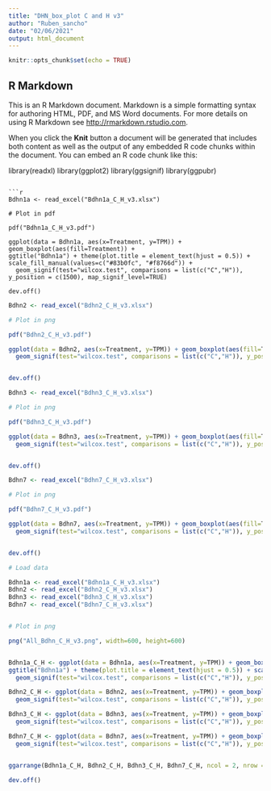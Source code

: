 ---
title: "DHN_box_plot C and H v3"
author: "Ruben_sancho"
date: "02/06/2021"
output: html_document
---

```{r setup, include=FALSE}
knitr::opts_chunk$set(echo = TRUE)
```

## R Markdown

This is an R Markdown document. Markdown is a simple formatting syntax for authoring HTML, PDF, and MS Word documents. For more details on using R Markdown see <http://rmarkdown.rstudio.com>.

When you click the **Knit** button a document will be generated that includes both content as well as the output of any embedded R code chunks within the document. You can embed an R code chunk like this:

library(readxl)
library(ggplot2)
library(ggsignif)
library(ggpubr)
```

```{r Bdhn1a}

Bdhn1a <- read_excel("Bdhn1a_C_H_v3.xlsx")

# Plot in pdf

pdf("Bdhn1a_C_H_v3.pdf")

ggplot(data = Bdhn1a, aes(x=Treatment, y=TPM)) + geom_boxplot(aes(fill=Treatment)) +
ggtitle("Bdhn1a") + theme(plot.title = element_text(hjust = 0.5)) + scale_fill_manual(values=c("#83b0fc", "#f8766d")) +
  geom_signif(test="wilcox.test", comparisons = list(c("C","H")), y_position = c(1500), map_signif_level=TRUE)

dev.off()

```

```{r Bdhn2}

Bdhn2 <- read_excel("Bdhn2_C_H_v3.xlsx")

# Plot in png

pdf("Bdhn2_C_H_v3.pdf")

ggplot(data = Bdhn2, aes(x=Treatment, y=TPM)) + geom_boxplot(aes(fill=Treatment)) + ggtitle("Bdhn2") + theme(plot.title = element_text(hjust = 0.5)) + scale_fill_manual(values=c("#83b0fc", "#f8766d")) +
  geom_signif(test="wilcox.test", comparisons = list(c("C","H")), y_position = c(2100), map_signif_level=TRUE)


dev.off()

```



```{r Bdhn3}

Bdhn3 <- read_excel("Bdhn3_C_H_v3.xlsx")

# Plot in png

pdf("Bdhn3_C_H_v3.pdf")

ggplot(data = Bdhn3, aes(x=Treatment, y=TPM)) + geom_boxplot(aes(fill=Treatment)) + ggtitle("Bdhn3") + theme(plot.title = element_text(hjust = 0.5)) + scale_fill_manual(values=c("#83b0fc", "#f8766d")) +
  geom_signif(test="wilcox.test", comparisons = list(c("C","H")), y_position = c(5700), map_signif_level=TRUE)


dev.off()

```

```{r Bdhn7}

Bdhn7 <- read_excel("Bdhn7_C_H_v3.xlsx")

# Plot in png

pdf("Bdhn7_C_H_v3.pdf")

ggplot(data = Bdhn7, aes(x=Treatment, y=TPM)) + geom_boxplot(aes(fill=Treatment)) + ggtitle("Bdhn7") + theme(plot.title = element_text(hjust = 0.5)) + scale_fill_manual(values=c("#83b0fc", "#f8766d")) +
  geom_signif(test="wilcox.test", comparisons = list(c("C","H")), y_position = c(1300), map_signif_level=TRUE)


dev.off()

```

```{r All_Bdhn_D_W}

# Load data

Bdhn1a <- read_excel("Bdhn1a_C_H_v3.xlsx")
Bdhn2 <- read_excel("Bdhn2_C_H_v3.xlsx")
Bdhn3 <- read_excel("Bdhn3_C_H_v3.xlsx")
Bdhn7 <- read_excel("Bdhn7_C_H_v3.xlsx")


# Plot in png

png("All_Bdhn_C_H_v3.png", width=600, height=600)


Bdhn1a_C_H <- ggplot(data = Bdhn1a, aes(x=Treatment, y=TPM)) + geom_boxplot(aes(fill=Treatment)) +
ggtitle("Bdhn1a") + theme(plot.title = element_text(hjust = 0.5)) + scale_fill_manual(values=c("#83b0fc", "#f8766d")) +
  geom_signif(test="wilcox.test", comparisons = list(c("C","H")), y_position = c(1500), map_signif_level=TRUE)

Bdhn2_C_H <- ggplot(data = Bdhn2, aes(x=Treatment, y=TPM)) + geom_boxplot(aes(fill=Treatment)) + ggtitle("Bdhn2") + theme(plot.title = element_text(hjust = 0.5)) + scale_fill_manual(values=c("#83b0fc", "#f8766d")) +
  geom_signif(test="wilcox.test", comparisons = list(c("C","H")), y_position = c(2100), map_signif_level=TRUE)

Bdhn3_C_H <- ggplot(data = Bdhn3, aes(x=Treatment, y=TPM)) + geom_boxplot(aes(fill=Treatment)) + ggtitle("Bdhn3") + theme(plot.title = element_text(hjust = 0.5)) + scale_fill_manual(values=c("#83b0fc", "#f8766d")) +
  geom_signif(test="wilcox.test", comparisons = list(c("C","H")), y_position = c(5700), map_signif_level=TRUE)

Bdhn7_C_H <- ggplot(data = Bdhn7, aes(x=Treatment, y=TPM)) + geom_boxplot(aes(fill=Treatment)) + ggtitle("Bdhn7") + theme(plot.title = element_text(hjust = 0.5)) + scale_fill_manual(values=c("#83b0fc", "#f8766d")) +
  geom_signif(test="wilcox.test", comparisons = list(c("C","H")), y_position = c(1300), map_signif_level=TRUE)


ggarrange(Bdhn1a_C_H, Bdhn2_C_H, Bdhn3_C_H, Bdhn7_C_H, ncol = 2, nrow = 2, common.legend = TRUE, legend="bottom")

dev.off()

```
